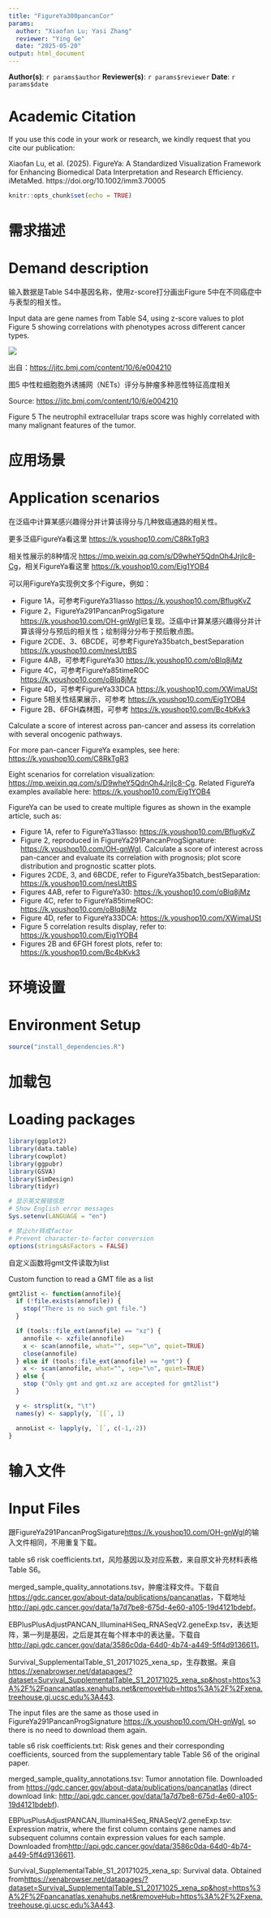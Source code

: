 ```yaml
---
title: "FigureYa300pancanCor"
params:
  author: "Xiaofan Lu; Yasi Zhang"
  reviewer: "Ying Ge"
  date: "2025-05-20"
output: html_document
---
```


**Author(s)**: `r params$author`
**Reviewer(s)**: `r params$reviewer`
**Date**: `r params$date`

# Academic Citation
If you use this code in your work or research, we kindly request that you cite our publication:

Xiaofan Lu, et al. (2025). FigureYa: A Standardized Visualization Framework for Enhancing Biomedical Data Interpretation and Research Efficiency. iMetaMed. https://doi.org/10.1002/imm3.70005


```r
knitr::opts_chunk$set(echo = TRUE)
```

# 需求描述
# Demand description

输入数据是Table S4中基因名称，使用z-score打分画出Figure 5中在不同癌症中与表型的相关性。

Input data are gene names from Table S4, using z-score values to plot Figure 5 showing correlations with phenotypes across different cancer types.

![](example.png)

出自：<https://jitc.bmj.com/content/10/6/e004210>

图5 中性粒细胞胞外诱捕网（NETs）评分与肿瘤多种恶性特征高度相关

Source: <https://jitc.bmj.com/content/10/6/e004210>

Figure 5 The neutrophil extracellular traps score was highly correlated with many malignant features of the tumor.

# 应用场景
# Application scenarios

在泛癌中计算某感兴趣得分并计算该得分与几种致癌通路的相关性。

更多泛癌FigureYa看这里 <https://k.youshop10.com/C8RkTgR3>

相关性展示的8种情况 <https://mp.weixin.qq.com/s/D9wheY5QdnOh4JrjIc8-Cg>，相关FigureYa看这里 <https://k.youshop10.com/Eig1YOB4>

可以用FigureYa实现例文多个Figure，例如：

- Figure 1A，可参考FigureYa31lasso <https://k.youshop10.com/BflugKvZ>
- Figure 2，FigureYa291PancanProgSigature <https://k.youshop10.com/OH-gnWgI>已复现。泛癌中计算某感兴趣得分并计算该得分与预后的相关性；绘制得分分布于预后散点图。
- Figure 2CDE、3、6BCDE，可参考FigureYa35batch_bestSeparation <https://k.youshop10.com/nesUttBS>
- Figure 4AB，可参考FigureYa30 <https://k.youshop10.com/oBlq8jMz>
- Figure 4C，可参考FigureYa85timeROC <https://k.youshop10.com/oBlq8jMz>
- Figure 4D，可参考FigureYa33DCA <https://k.youshop10.com/XWimaUSt>
- Figure 5相关性结果展示，可参考 <https://k.youshop10.com/Eig1YOB4>
- Figure 2B、6FGH森林图，可参考 <https://k.youshop10.com/Bc4bKvk3>

Calculate a score of interest across pan-cancer and assess its correlation with several oncogenic pathways.

For more pan-cancer FigureYa examples, see here: <https://k.youshop10.com/C8RkTgR3>

Eight scenarios for correlation visualization: <https://mp.weixin.qq.com/s/D9wheY5QdnOh4JrjIc8-Cg>. Related FigureYa examples available here: <https://k.youshop10.com/Eig1YOB4>

FigureYa can be used to create multiple figures as shown in the example article, such as:

- Figure 1A, refer to FigureYa31lasso: <https://k.youshop10.com/BflugKvZ>
- Figure 2, reproduced in FigureYa291PancanProgSignature: <https://k.youshop10.com/OH-gnWgI>. Calculate a score of interest across pan-cancer and evaluate its correlation with prognosis; plot score distribution and prognostic scatter plots.
- Figures 2CDE, 3, and 6BCDE, refer to FigureYa35batch_bestSeparation: <https://k.youshop10.com/nesUttBS>
- Figures 4AB, refer to FigureYa30: <https://k.youshop10.com/oBlq8jMz>
- Figure 4C, refer to FigureYa85timeROC: <https://k.youshop10.com/oBlq8jMz>
- Figure 4D, refer to FigureYa33DCA: <https://k.youshop10.com/XWimaUSt>
- Figure 5 correlation results display, refer to: <https://k.youshop10.com/Eig1YOB4>
- Figures 2B and 6FGH forest plots, refer to: <https://k.youshop10.com/Bc4bKvk3>

# 环境设置
# Environment Setup


```r
source("install_dependencies.R")

```

# 加载包
# Loading packages

```r
library(ggplot2)
library(data.table)
library(cowplot)
library(ggpubr)
library(GSVA)
library(SimDesign)
library(tidyr)

# 显示英文报错信息
# Show English error messages
Sys.setenv(LANGUAGE = "en")

# 禁止chr转成factor
# Prevent character-to-factor conversion
options(stringsAsFactors = FALSE)
```

自定义函数将gmt文件读取为list

Custom function to read a GMT file as a list

```r
gmt2list <- function(annofile){
  if (!file.exists(annofile)) {
    stop("There is no such gmt file.")
  }

  if (tools::file_ext(annofile) == "xz") {
    annofile <- xzfile(annofile)
    x <- scan(annofile, what="", sep="\n", quiet=TRUE)
    close(annofile)
  } else if (tools::file_ext(annofile) == "gmt") {
    x <- scan(annofile, what="", sep="\n", quiet=TRUE)
  } else {
    stop ("Only gmt and gmt.xz are accepted for gmt2list")
  }

  y <- strsplit(x, "\t")
  names(y) <- sapply(y, `[[`, 1)

  annoList <- lapply(y, `[`, c(-1,-2))
}
```

# 输入文件
# Input Files

跟FigureYa291PancanProgSigature<https://k.youshop10.com/OH-gnWgI>的输入文件相同，不用重复下载。

table s6 risk coefficients.txt，风险基因以及对应系数，来自原文补充材料表格Table S6。

merged_sample_quality_annotations.tsv，肿瘤注释文件。下载自<https://gdc.cancer.gov/about-data/publications/pancanatlas>，下载地址<http://api.gdc.cancer.gov/data/1a7d7be8-675d-4e60-a105-19d4121bdebf>。

EBPlusPlusAdjustPANCAN_IlluminaHiSeq_RNASeqV2.geneExp.tsv，表达矩阵，第一列是基因，之后是其在每个样本中的表达量。下载自<http://api.gdc.cancer.gov/data/3586c0da-64d0-4b74-a449-5ff4d9136611>。

Survival_SupplementalTable_S1_20171025_xena_sp，生存数据。来自<https://xenabrowser.net/datapages/?dataset=Survival_SupplementalTable_S1_20171025_xena_sp&host=https%3A%2F%2Fpancanatlas.xenahubs.net&removeHub=https%3A%2F%2Fxena.treehouse.gi.ucsc.edu%3A443>.

The input files are the same as those used in FigureYa291PancanProgSignature <https://k.youshop10.com/OH-gnWgI>, so there is no need to download them again.

table s6 risk coefficients.txt: Risk genes and their corresponding coefficients, sourced from the supplementary table Table S6 of the original paper.

merged_sample_quality_annotations.tsv: Tumor annotation file. Downloaded from <https://gdc.cancer.gov/about-data/publications/pancanatlas> (direct download link: <http://api.gdc.cancer.gov/data/1a7d7be8-675d-4e60-a105-19d4121bdebf>).

EBPlusPlusAdjustPANCAN_IlluminaHiSeq_RNASeqV2.geneExp.tsv: Expression matrix, where the first column contains gene names and subsequent columns contain expression values for each sample. Downloaded from<http://api.gdc.cancer.gov/data/3586c0da-64d0-4b74-a449-5ff4d9136611>.

Survival_SupplementalTable_S1_20171025_xena_sp: Survival data. Obtained from<https://xenabrowser.net/datapages/?dataset=Survival_SupplementalTable_S1_20171025_xena_sp&host=https%3A%2F%2Fpancanatlas.xenahubs.net&removeHub=https%3A%2F%2Fxena.treehouse.gi.ucsc.edu%3A443>.
